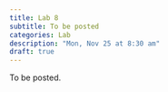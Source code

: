 ```yaml
---
title: Lab 8
subtitle: To be posted
categories: Lab
description: "Mon, Nov 25 at 8:30 am"
draft: true
---
```


To be posted.
